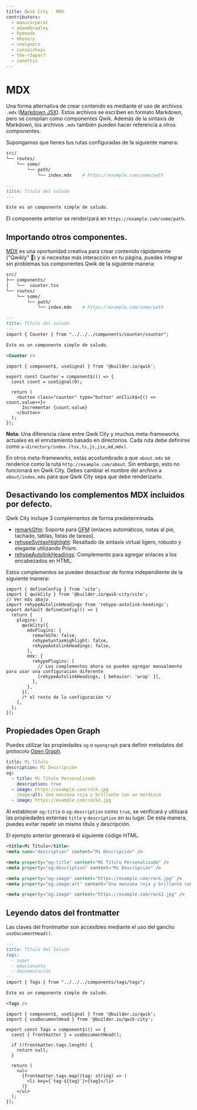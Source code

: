 ```yaml
---
title: Qwik City - MDX
contributors:
  - manucorporat
  - adamdbradley
  - Oyemade
  - mhevery
  - nnelgxorz
  - cunzaizhuyi
  - the-r3aper7
  - zanettin
---
```


# MDX

Una forma alternativa de crear contenido es mediante el uso de archivos `.mdx` ([Markdown JSX](https://mdxjs.com/)). Estos archivos se escriben en formato Markdown, pero se compilan como componentes Qwik. Además de la sintaxis de Markdown, los archivos `.mdx` también pueden hacer referencia a otros componentes.

Supongamos que tienes tus rutas configuradas de la siguiente manera:

```bash
src/
└── routes/
    └── some/
        └── path/
            └── index.mdx    # https://example.com/some/path
```

```Markdown title="src/routes/some/path/index.mdx"
---
title: Título del saludo
---

Este es un componente simple de saludo.

```

El componente anterior se renderizará en `https://example.com/some/path`.
## Importando otros componentes.

[MDX](https://mdxjs.com/) es una oportunidad creativa para crear contenido rápidamente ("Qwikly" 🙂) y si necesitas más interacción en tu página, puedes integrar sin problemas tus componentes Qwik de la siguiente manera:

```bash
src/
├── components/
│   └──  counter.tsx
└── routes/
    └── some/
        └── path/
            └── index.mdx    # https://example.com/some/path
```

```Markdown title="src/routes/some/path/index.mdx"
---
title: Título del saludo
---
import { Counter } from "../../../components/counter/counter";

Este es un componente simple de saludo.

<Counter />

```

```tsx title="src/components/counter/counter.tsx"
import { component$, useSignal } from '@builder.io/qwik';

export const Counter = component$(() => {
  const count = useSignal(0);

  return (
    <button class="counter" type="button" onClick$={() => count.value++}>
      Incrementar {count.value}
    </button>
  );
});
```

**Nota**: Una diferencia clave entre Qwik City y muchos meta-frameworks actuales es el enrutamiento basado en directorios. Cada ruta debe definirse como `a-directory/index.(tsx,ts,js,jsx,md,mdx)`.

En otros meta-frameworks, estás acostumbrado a que `about.mdx` se renderice como la ruta `http://example.com/about`. Sin embargo, esto no funcionará en Qwik City. Debes cambiar el nombre del archivo a `about/index.mdx` para que Qwik City sepa que debe renderizarlo.

## Desactivando los complementos MDX incluidos por defecto.

Qwik City incluye 3 complementos de forma predeterminada.

- [remarkGfm](https://github.com/remarkjs/remark-gfm): Soporte para [GFM](https://github.github.com/gfm/) (enlaces automáticos, notas al pie, tachado, tablas, listas de tareas).
- [rehypeSyntaxHighlight](https://github.com/wooorm/refractor): Resaltado de sintaxis virtual ligero, robusto y elegante utilizando Prism.
- [rehypeAutolinkHeadings](https://github.com/rehypejs/rehype-autolink-headings): Complemento para agregar enlaces a los encabezados en HTML.

Estos complementos se pueden desactivar de forma independiente de la siguiente manera:

```tsx title="vite.config.js"
import { defineConfig } from 'vite';
import { qwikCity } from '@builder.io/qwik-city/vite';
// Ver más abajo
import rehypeAutolinkHeadings from 'rehype-autolink-headings';
export default defineConfig(() => {
  return {
    plugins: [
      qwikCity({
        mdxPlugins: {
          remarkGfm: false,
          rehypeSyntaxHighlight: false,
          rehypeAutolinkHeadings: false,
        },
        mdx: {
          rehypePlugins: [
            // Los complementos ahora se pueden agregar manualmente para usar una configuración diferente
            [rehypeAutolinkHeadings, { behavior: 'wrap' }],
          ],
        },
      }),
      /* el resto de la configuración */
    ],
  };
});
```

## Propiedades Open Graph

Puedes utilizar las propiedades `og` o `opengraph` para definir metadatos del protocolo [Open Graph](https://ogp.me/).

```yaml
title: Mi Título
description: Mi Descripción
og:
  - title: Mi Título Personalizado
    description: true
  - image: https://example.com/rock.jpg
    image:alt: Una manzana roja y brillante con un mordisco
  - image: https://example.com/rock2.jpg
```

Al establecer `og:title` o `og:description` como `true`, se verificará y utilizará las propiedades externas `title` y `description` en su lugar. De esta manera, puedes evitar repetir un mismo título y descripción.

El ejemplo anterior generará el siguiente código HTML.

```html
<title>Mi Título</title>
<meta name="description" content="Mi Descripción" />

<meta property="og:title" content="Mi Título Personalizado" />
<meta property="og:description" content="Mi Descripción" />

<meta property="og:image" content="https://example.com/rock.jpg" />
<meta property="og:image:alt" content="Una manzana roja y brillante con un mordisco" />

<meta property="og:image" content="https://example.com/rock2.jpg" />
```

## Leyendo datos del frontmatter
Las claves del frontmatter son accesibles mediante el uso del gancho `useDocumentHead()`.

```Markdown title="src/routes/some/path/index.mdx"
---
title: Título del Saludo
tags:
  - super
  - emocionante
  - documentación
---
import { Tags } from "../../../components/tags/tags";

Este es un componente simple de saludo.

<Tags />
```

```tsx title="src/components/tags/tags.tsx"
import { component$, useSignal } from '@builder.io/qwik';
import { useDocumentHead } from '@builder.io/qwik-city';

export const Tags = component$(() => {
  const { frontmatter } = useDocumentHead();
  
  if (!frontmatter.tags.length) {
    return null;
  }
  
  return (
    <ul>
      {frontmatter.tags.map((tag: string) => (
        <li key={`tag-${tag}`}>{tag}</li>
      )}
    </ul>
  );
});
```


